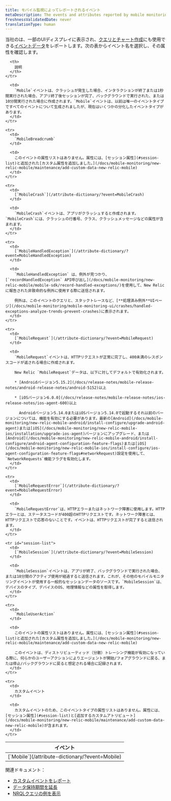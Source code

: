 ```yaml
---
title: モバイル監視によってレポートされるイベント
metaDescription: The events and attributes reported by mobile monitoring in New Relic.
freshnessValidatedDate: never
translationType: human
---
```


当社の[<InlinePopover type="mobile"/>](/docs/mobile-monitoring/new-relic-mobile/getting-started/introduction-new-relic-mobile)は、一部のUIディスプレイに表示され、[クエリとチャート作成](/docs/using-new-relic/data/understand-data/query-new-relic-data)にも使用できる[イベントデータ](/docs/using-new-relic/data/understand-data/new-relic-data-types#event-data)をレポートします。次の表からイベント名を選択し、その属性を確認します。

<table>
  <thead>
    <tr>
      <th style={{ width: "250px" }}>
        イベント
      </th>

      <th>
        説明
      </th>
    </tr>
  </thead>

  <tbody>
    <tr>
      <td>
        [`Mobile`](/attribute-dictionary/?event=Mobile)
      </td>

      <td>
        `Mobile`イベントは、クラッシュが発生した場合、インタラクションが終了または1秒間実行された場合、アプリ終了後セッションが完了、バックグラウンドで実行された、または10分間実行された場合に作成されます。`Mobile`イベントは、以前は唯一のイベントタイプですべてのイベントについて生成されましたが、現在はいくつかの分化したイベントタイプがあります。
      </td>
    </tr>

    <tr>
      <td>
        `MobileBreadcrumb`
      </td>

      <td>
        このイベントの属性リストはありません。属性には、[セッション属性](#session-list)と追加された[カスタム属性を追加しました。](/docs/mobile-monitoring/new-relic-mobile/maintenance/add-custom-data-new-relic-mobile)
      </td>
    </tr>

    <tr>
      <td>
        [`MobileCrash`](/attribute-dictionary/?event=MobileCrash)
      </td>

      <td>
        `MobileCrash`イベントは、アプリがクラッシュすると作成されます。`MobileCrash`には、クラッシュの行番号、クラス、クラッシュメッセージなどの属性が含まれます。
      </td>
    </tr>

    <tr>
      <td>
        [`MobileHandledException`](/attribute-dictionary/?event=MobileHandledException)
      </td>

      <td>
        `MobileHandledException` は、例外が見つかり、[`recordHandledException` API呼び出し](/docs/mobile-monitoring/new-relic-mobile/mobile-sdk/record-handled-exceptions/)を使用して、New Relicに報告された非致命的な例外に使用する際に送信されます。

        例外は、このイベントのクエリと、スタックトレースなど、[**処理済み例外**UIページ](/docs/mobile-monitoring/mobile-monitoring-ui/crashes/handled-exceptions-analyze-trends-prevent-crashes)に表示されます。
      </td>
    </tr>

    <tr>
      <td>
        [`MobileRequest`](/attribute-dictionary/?event=MobileRequest)
      </td>

      <td>
        `MobileRequest`イベントは、HTTPリクエストが正常に完了し、400未満のレスポンスコードが返される場合に作成されます。

        New Relic `MobileRequest`データは、以下に対してデフォルトで有効化されます。

        * [Androidバージョン5.15.2](/docs/release-notes/mobile-release-notes/android-release-notes/android-5152)以上

        * [iOSバージョン6.0.0](/docs/release-notes/mobile-release-notes/ios-release-notes/ios-agent-600)以上

          Androidバージョン5.14.0またはiOSバージョン5.14.0で起動するそれ以前のバージョンについては、機能を有効にする必要があります。最新の[Android](/docs/mobile-monitoring/new-relic-mobile-android/install-configure/upgrade-android-agent)または[iOS](/docs/mobile-monitoring/new-relic-mobile-ios/installation/upgrade-ios-agent)バージョンにアップグレード、または[Android](/docs/mobile-monitoring/new-relic-mobile-android/install-configure/android-agent-configuration-feature-flags)または[iOS](/docs/mobile-monitoring/new-relic-mobile-ios/install-configure/ios-agent-configuration-feature-flags#networkRequest)設定を使用して、`NetworkRequests`機能フラグを有効化します。
      </td>
    </tr>

    <tr>
      <td>
        [`MobileRequestError`](/attribute-dictionary/?event=MobileRequestError)
      </td>

      <td>
        `MobileRequestError`は、HTTPエラーまたはネットワーク障害に使用します。HTTPエラーとは、ステータスコードが400超のHTTPリクエストです。ネットワーク障害とは、HTTPリクエストで応答のないことです。イベントは、HTTPリクエストが完了すると送信されます。
      </td>
    </tr>

    <tr id="session-list">
      <td>
        [`MobileSession`](/attribute-dictionary/?event=MobileSession)
      </td>

      <td>
        `MobileSession`イベントは、アプリが終了、バックグラウンドで実行された場合、または10分間のアクティブ使用が経過すると送信されます。これが、その他のモバイルモニタリングイベントが使用する一般的なセッションデータのソースです。`MobileSession`は、デバイスのタイプ、デバイスのOS、地理情報などの属性を取得します。
      </td>
    </tr>

    <tr>
      <td>
        `MobileUserAction`
      </td>

      <td>
        このイベントの属性リストはありません。属性には、[セッション属性](#session-list)と追加された[カスタム属性を追加しました。](/docs/mobile-monitoring/new-relic-mobile/maintenance/add-custom-data-new-relic-mobile)

        このイベントは、ディストリビューティッド（分散）トレーシング機能が有効になっている際に、何らかのユーザーアクションによりエージェントが開始/フォアグラウンドに戻る、または停止/バックグラウンドに戻ると想定される場合に記録されます。
      </td>
    </tr>

    <tr>
      <td>
        カスタムイベント
      </td>

      <td>
        カスタムイベントのため、このイベントタイプの属性リストはありません。属性には、[セッション属性](#session-list)と[追加するカスタムアトリビュート](/docs/mobile-monitoring/new-relic-mobile/maintenance/add-custom-data-new-relic-mobile)が含まれます。
      </td>
    </tr>
  </tbody>
</table>

関連ドキュメント：

* [カスタムイベントをレポート](/docs/insights/insights-data-sources/custom-data/report-custom-event-data)
* [データ保持期間を延長](/docs/insights/use-insights-ui/manage-account-data/extend-event-data-retention)
* [NRQLクエリの例を表示](/docs/query-data/nrql-new-relic-query-language/nrql-query-tutorials)